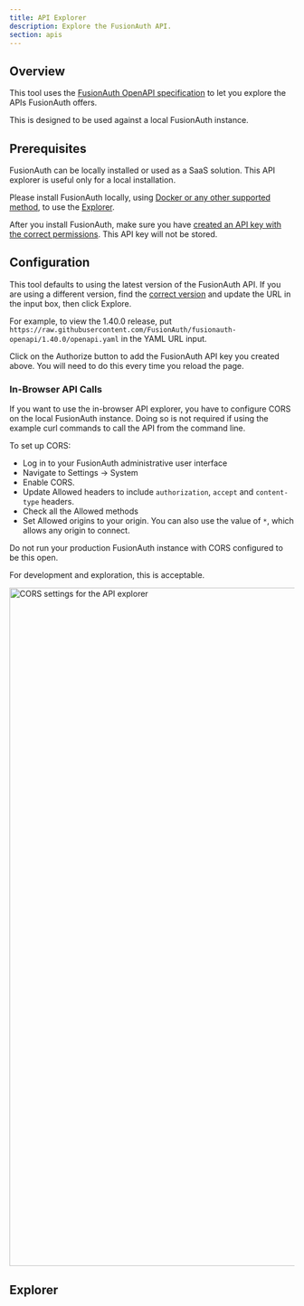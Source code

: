 ```yaml
---
title: API Explorer
description: Explore the FusionAuth API.
section: apis
---
```


## Overview

This tool uses the [FusionAuth OpenAPI specification](https://github.com/fusionauth/fusionauth-openapi) to let you explore the APIs FusionAuth offers.

This is designed to be used against a local FusionAuth instance.

## Prerequisites

FusionAuth can be locally installed or used as a SaaS solution. This API explorer is useful only for a local installation. 

Please install FusionAuth locally, using [Docker or any other supported method](/docs/get-started/download-and-install), to use the [Explorer](#explorer).

After you install FusionAuth, make sure you have [created an API key with the correct permissions](/docs/apis/authentication#managing-api-keys). This API key will not be stored.

## Configuration

This tool defaults to using the latest version of the FusionAuth API. If you are using a different version, find the [correct version](https://github.com/FusionAuth/fusionauth-openapi/tags) and update the URL in the input box, then click <InlineField>Explore</InlineField>.

For example, to view the 1.40.0 release, put `https://raw.githubusercontent.com/FusionAuth/fusionauth-openapi/1.40.0/openapi.yaml` in the YAML URL input.

Click on the <InlineField>Authorize</InlineField> button to add the FusionAuth API key you created above. You will need to do this every time you reload the page.

### In-Browser API Calls

If you want to use the in-browser API explorer, you have to configure CORS on the local FusionAuth instance. Doing so is not required if using the example curl commands to call the API from the command line.

To set up CORS:

* Log in to your FusionAuth administrative user interface
* Navigate to <Breadcrumb>Settings -> System</Breadcrumb>
* Enable <InlineField>CORS</InlineField>.
* Update <InlineField>Allowed headers</InlineField> to include `authorization`, `accept` and `content-type` headers.
* Check all the <InlineField>Allowed methods</InlineField>
* Set <InlineField>Allowed origins</InlineField> to your origin. You can also use the value of `*`, which allows any origin to connect.

<Aside type="caution">
Do not run your production FusionAuth instance with CORS configured to be this open.

For development and exploration, this is acceptable.
</Aside>

<img src="/img/docs/apis/cors-settings-api-explorer.png" alt="CORS settings for the API explorer" width="1200" />

## Explorer

<SwaggerExplorer />

